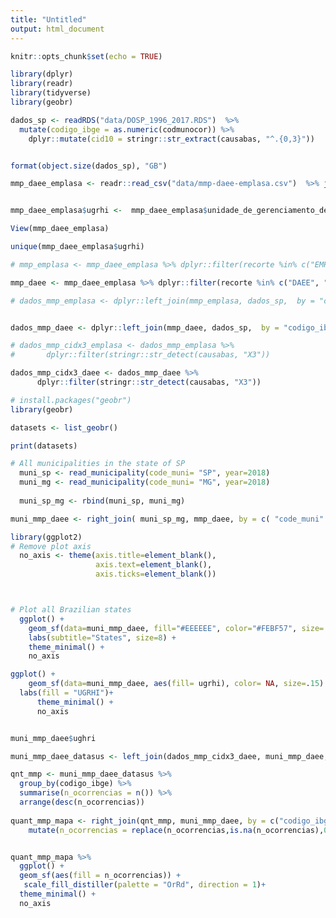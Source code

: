 ```yaml
---
title: "Untitled"
output: html_document
---
```


```r
knitr::opts_chunk$set(echo = TRUE)
```

```r
library(dplyr)
library(readr)
library(tidyverse)
library(geobr)
```


```r
dados_sp <- readRDS("data/DOSP_1996_2017.RDS")  %>% 
  mutate(codigo_ibge = as.numeric(codmunocor)) %>% 
    dplyr::mutate(cid10 = stringr::str_extract(causabas, "^.{0,3}"))


format(object.size(dados_sp), "GB")
```

```r

mmp_daee_emplasa <- readr::read_csv("data/mmp-daee-emplasa.csv")  %>% janitor::clean_names() 


mmp_daee_emplasa$ugrhi <-  mmp_daee_emplasa$unidade_de_gerenciamento_de_recursos_hidricos_ugrhi %>%  stringr::str_remove_all("\r")  %>%  stringr::str_remove_all("\n") 

View(mmp_daee_emplasa)
```

```r
unique(mmp_daee_emplasa$ugrhi)
```

```r
# mmp_emplasa <- mmp_daee_emplasa %>% dplyr::filter(recorte %in% c("EMPLASA", "EMPLASA e DAEE"))

mmp_daee <- mmp_daee_emplasa %>% dplyr::filter(recorte %in% c("DAEE", "EMPLASA e DAEE"))

# dados_mmp_emplasa <- dplyr::left_join(mmp_emplasa, dados_sp,  by = "codigo_ibge" )


dados_mmp_daee <- dplyr::left_join(mmp_daee, dados_sp,  by = "codigo_ibge" )
```

```r
# dados_mmp_cidx3_emplasa <- dados_mmp_emplasa %>%
#       dplyr::filter(stringr::str_detect(causabas, "X3"))

dados_mmp_cidx3_daee <- dados_mmp_daee %>%
      dplyr::filter(stringr::str_detect(causabas, "X3"))

```

```r
# install.packages("geobr")
library(geobr)
```
```r
datasets <- list_geobr()

print(datasets)
```

```r
# All municipalities in the state of SP
  muni_sp <- read_municipality(code_muni= "SP", year=2018)
  muni_mg <- read_municipality(code_muni= "MG", year=2018)
  
  muni_sp_mg <- rbind(muni_sp, muni_mg)
```


```r
muni_mmp_daee <- right_join( muni_sp_mg, mmp_daee, by = c( "code_muni" = "codigo_ibge" ))
```

```r
library(ggplot2)
# Remove plot axis
  no_axis <- theme(axis.title=element_blank(),
                   axis.text=element_blank(),
                   axis.ticks=element_blank())



# Plot all Brazilian states
  ggplot() +
    geom_sf(data=muni_mmp_daee, fill="#EEEEEE", color="#FEBF57", size=.15, show.legend = FALSE) +
    labs(subtitle="States", size=8) +
    theme_minimal() +
    no_axis
```

```r
ggplot() +
    geom_sf(data=muni_mmp_daee, aes(fill= ugrhi), color= NA, size=.15) +
  labs(fill = "UGRHI")+
      theme_minimal() +
      no_axis


muni_mmp_daee$ughri
```

```r
muni_mmp_daee_datasus <- left_join(dados_mmp_cidx3_daee, muni_mmp_daee, by = c("codigo_ibge" = "code_muni" ))
```

```r

qnt_mmp <- muni_mmp_daee_datasus %>% 
  group_by(codigo_ibge) %>% 
  summarise(n_ocorrencias = n()) %>%
  arrange(desc(n_ocorrencias)) 
  
quant_mmp_mapa <- right_join(qnt_mmp, muni_mmp_daee, by = c("codigo_ibge" = "code_muni" )) %>% 
    mutate(n_ocorrencias = replace(n_ocorrencias,is.na(n_ocorrencias),0)) %>% sf::st_as_sf()


quant_mmp_mapa %>%
  ggplot() +
  geom_sf(aes(fill = n_ocorrencias)) +
   scale_fill_distiller(palette = "OrRd", direction = 1)+
  theme_minimal() +
  no_axis
```






